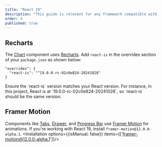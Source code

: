 ```yaml
---
title: "React 19"  
description: "This guide is relevant for any framework compatible with React 19, offering insights on adapting components, libraries, and animations to ensure optimal performance and compatibility."
order: 4
published: true
---
```


## Recharts
The [Chart](/docs/components/surfaces/chart) component uses [Recharts](https://recharts.org/). Add `react-is` in the overrides section of your `package.json` as shown below:

```
"overrides": {
  "react-is": "^19.0.0-rc-02c0e824-20241028"
}
```

<Note intent='warning'>
  Ensure the `react-is` version matches your React version. For instance, in this project, React is at `19.0.0-rc-02c0e824-20241028`, so `react-is` should be the same version.
</Note>

## Framer Motion
Components like [Tabs](/docs/components/navigation/tabs), [Drawer](/docs/components/overlays/drawer), and [Progress Bar](/docs/components/status/progress-bar) use [Framer Motion](https://www.framer.com/motion/) for animations. If you're working with React 19, install `framer-motion@12.0.0-alpha.1`.
<Installation options={{isManual: false}} items={['framer-motion@12.0.0-alpha.1']}/>
